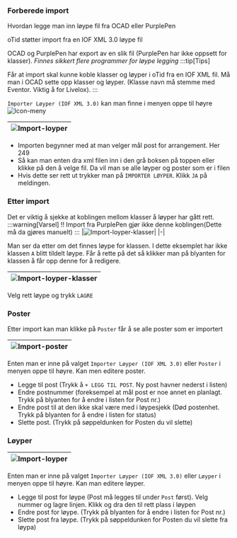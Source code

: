 
### Forberede import
Hvordan legge man inn løype fil fra OCAD eller PurplePen

oTid støtter import fra en IOF XML 3.0 løype fil

OCAD og PurplePen har export av en slik fil (PurplePen har ikke oppsett for klasser). _Finnes sikkert flere programmer for løype legging_
:::tip[Tips]


Får at import skal kunne koble klasser og løyper i oTid fra en IOF XML fil.
Må man i OCAD sette opp klasser og løyper. (Klasse navn må stemme med Eventor. Viktig å for Livelox).
:::

`Importer Løyper (IOF XML 3.0)` kan man finne i menyen oppe til høyre ![Icon-meny](/img/Ikonmeny.png)

|![Import-loyper](/img/importiofxml_1.png)|
|-|

- Importen begynner med at man velger mål post for arrangement. Her 249
- Så kan man enten dra xml filen inn i den grå boksen på toppen eller klikke på den å velge fil.
Da vil man se alle løyper og poster som er i filen
- Hvis dette ser rett ut trykker man på `IMPORTER LØYPER`. Klikk `JA` på meldingen.

### Etter import

Det er viktig å sjekke at koblingen mellom klasser å løyper har gått rett.
:::warning[Varsel]
!! Import fra PurplePen gjør ikke denne koblingen(Dette må da gjøres manuelt)
:::
|![Import-loyper-klasser](/img/importiofxml_4.png)|
|-|

Man ser da etter om det finnes løype for klassen. I dette eksemplet har ikke klassen `A` blitt tildelt løype.
Får å rette på det så klikker man på blyanten for klassen å får opp denne for å redigere.

|![Import-loyper-klasser](/img/importiofxml_5.png)|
|-|

Velg rett løype og trykk `LAGRE`


### Poster
Etter import kan man klikke på `Poster` får å se alle poster som er importert

|![Import-poster](/img/importiofxml_2.png)|
|-|

Enten man er inne på valget `Importer Løyper (IOF XML 3.0)` eller `Poster` i menyen oppe til høyre. Kan men editere poster.

- Legge til post (Trykk å `+ LEGG TIL POST`. Ny post havner nederst i listen)
- Endre postnummer (foreksempel at mål post er noe annet en planlagt. Trykk på blyanten for å endre i listen for Post nr.)
- Endre post til at den ikke skal være med i løypesjekk (Død postenhet. Trykk på blyanten for å endre i listen for status)
- Slette post. (Trykk på søppeldunken for Posten du vil slette)

### Løyper

|![Import-loyper](/img/importiofxml_3.png)|
|-|

Enten man er inne på valget `Importer Løyper (IOF XML 3.0)` eller `Løyper` i menyen oppe til høyre. Kan man editere løyper.

- Legge til post for løype (Post må legges til under `Post` først). Velg nummer og lagre linjen. Klikk og dra den til rett plass i løypen
- Endre post for løype. (Trykk på blyanten for å endre i listen for Post nr.)
- Slette post fra løype. (Trykk på søppeldunken for Posten du vil slette fra løypa)
